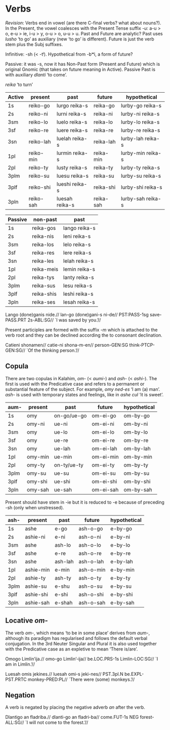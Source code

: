 # Verbs

*Revision*: Verbs end in vowel (are there C-final verbs? what about nouns?). In the Present, the vowel coalesces with the Present Tense suffix *-u*: a-u > o, e-u > ie, i-u > y, o-u > o, u-u > u. Past and Future are analytic? Past uses *lusho* 'to go' as auxiliary (new 'to go' is different). Future is just the verb stem plus the Subj suffixes.

Infinitive: -sh (< -tʲ). Hypothetical from -bʷi, a form of future?

Passive: it was -s, now it has Non-Past form (Present and Future) which is original Gnomic (that takes on future meaning in Active). Passive Past is with auxiliary *dlanti* 'to come'.

*reika* 'to turn'

| Active | present   | past           | future    | hypothetical      |
|--------|-----------|----------------|-----------|-------------------|
| 1s     | reiko-go  | lurgo  reika-s | reika-go  | lurby-go  reika-s |
| 2s     | reiko-ni  | lurni  reika-s | reika-ni  | lurby-ni  reika-s |
| 3sm    | reiko-lo  | luelo  reika-s | reika-lo  | lurby-lo  reika-s |
| 3sf    | reiko-re  | luere  reika-s | reika-re  | lurby-re  reika-s |
| 3sn    | reiko-lah | luelah reika-s | reika-lah | lurby-lah reika-s |
| 1pl    | reiko-min | lurmin reika-s | reika-min | lurby-min reika-s |
| 2pl    | reiko-ty  | lusty  reika-s | reika-ty  | lurby-ty  reika-s |
| 3plm   | reiko-su  | luesu  reika-s | reika-su  | lurby-su  reika-s |
| 3plf   | reiko-shi | lueshi reika-s | reika-shi | lurby-shi reika-s |
| 3pln   | reiko-sah | luesah reika-s | reika-sah | lurby-sah reika-s |

| Passive | non-past   | past          |
|---------|------------|---------------|
| 1s      | reika-gos  | lango reika-s |
| 2s      | reika-nis  | leni  reika-s |
| 3sm     | reika-los  | lelo  reika-s |
| 3sf     | reika-res  | lere  reika-s |
| 3sn     | reika-les  | lelah reika-s |
| 1pl     | reika-meis | lemin reika-s |
| 2pl     | reika-tys  | lanty reika-s |
| 3plm    | reika-sus  | lesu  reika-s |
| 3plf    | reika-shis | leshi reika-s |
| 3pln    | reika-ses  | lesah reika-s |

\ex \begingl \glpreamble Lango (done)ganis nide.//
\gla lan-go       (done)gani-s     ni-de//
\glb PST:PASS-1sg save-PASS.PRT  2s-ABL:SG//
\glft `I was saved by you.'//
\endgl \xe

Present participles are formed with the suffix -*m* which is attached to the verb root and they can be declined according the to consonant declination.

\ex \begingl \glpreamble Catieni shonamen//
\gla catie-ni      shona-m-en//
\glb person-GEN:SG think-PTCP-GEN:SG//
\glft `Of the thinking person.'//
\endgl \xe

## Copula

There are two copulas in Kalahim, *om-* (< *aumi-*) and *ash-* (< *ashi-*). The first is used with the Predicative case and refers to a permanent or substantial feature of the subject. For example, *omy ned-es* 'I am (a) man'. *ash-* is used with temporary states and feelings, like in *ashe cul* 'it is sweet'.

| aum- | present | past        | future    | hypothetical |
|------|---------|-------------|-----------|--------------|
| 1s   | omy     | on-go/ue-go | om-ei-go  | om-by-go     |
| 2s   | omy-ni  | ue-ni       | om-ei-ni  | om-by-ni     |
| 3sm  | omy     | ue-lo       | om-ei-lo  | om-by-lo     |
| 3sf  | omy     | ue-re       | om-ei-re  | om-by-re     |
| 3sn  | omy     | ue-lah      | om-ei-lah | om-by-lah    |
| 1pl  | omy-min | ue-min      | om-ei-min | om-by-min    |
| 2pl  | omy-ty  | on-ty/ue-ty | om-ei-ty  | om-by-ty     |
| 3plm | omy-su  | ue-su       | om-ei-su  | om-by-su     |
| 3plf | omy-shi | ue-shi      | om-ei-shi | om-by-shi    |
| 3pln | omy-sah | ue-sah      | om-ei-sah | om-by-sah    |

Present should have stem in -ie but it is reduced to -e because of preceding -sh (only when unstressed).

| ash- | present   | past    | future    | hypothetical |
|------|-----------|---------|-----------|--------------|
| 1s   | ashe      | e-go    | ash-o-go  | e-by-go      |
| 2s   | ashie-ni  | e-ni    | ash-o-ni  | e-by-ni      |
| 3sm  | ashe      | ash-lo  | ash-o-lo  | e-by-lo      |
| 3sf  | ashe      | e-re    | ash-o-re  | e-by-re      |
| 3sn  | ashe      | ash-lah | ash-o-lah | e-by-lah     |
| 1pl  | ashie-min | e-min   | ash-o-min | e-by-min     |
| 2pl  | ashie-ty  | ash-ty  | ash-o-ty  | e-by-ty      |
| 3plm | ashie-su  | e-shu   | ash-o-su  | e-by-su      |
| 3plf | ashie-shi | e-shi   | ash-o-shi | e-by-shi     |
| 3pln | ashie-sah | e-shah  | ash-o-sah | e-by-sah     |

## Locative *om-*

The verb *om-*, which means 'to be in some place' derives from *aum-*, although its paradigm has regularised and follows the default verbal conjugation. In the 3rd Neuter Singular and Plural it is also used together with the Predicative case as an expletive to mean 'There is/are'.

\ex \begingl \glpreamble Omogo Limlin'ija.//
\gla omo-go         Limlin'-ija//
\glb be.LOC.PRS-1s  Limlin-LOC:SG//
\glft `I am in Limlin.'//
\endgl \xe

\ex \begingl \glpreamble Luesah omis jekines.//
\gla luesah omi-s jeki-nes//
\glb PST.3pl.N be.EXPL-PST.PRTC monkey-PRED:PL//
\glft `There were (some) monkeys.'//
\endgl \xe

## Negation

A verb is negated by placing the negative adverb *an* after the verb.

\ex \begingl \glpreamble Dlantigo an fladriba.//
\gla dlanti-go an fladri-ba//
\glb come.FUT-1s NEG forest-ALL:SG//
\glft `I will not come to the forest.'//
\endgl \xe
